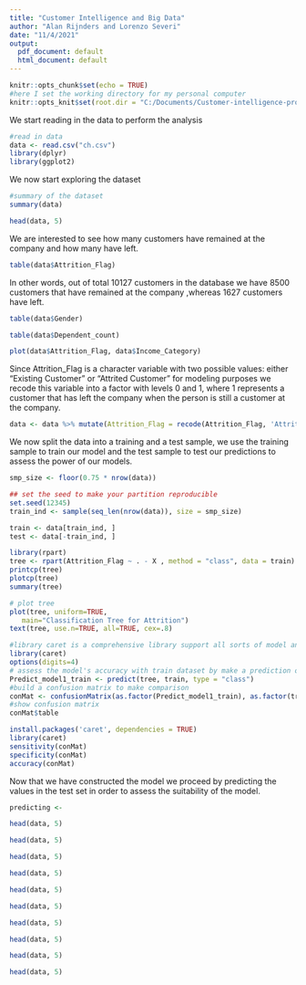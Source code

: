 ```yaml
---
title: "Customer Intelligence and Big Data"
author: "Alan Rijnders and Lorenzo Severi"
date: "11/4/2021"
output:
  pdf_document: default
  html_document: default
---
```


```r
knitr::opts_chunk$set(echo = TRUE)
#here I set the working directory for my personal computer
knitr::opts_knit$set(root.dir = "C:/Documents/Customer-intelligence-project")


```

We start reading in the data to perform the analysis
```r
#read in data
data <- read.csv("ch.csv")
library(dplyr)
library(ggplot2)
```


We now start exploring the dataset
```r
#summary of the dataset
summary(data)
```


```r
head(data, 5)
```

We are interested to see how many customers have remained at the company and how many have left. 
```r
table(data$Attrition_Flag)
```
In other words, out of total 10127 customers in the database we have 8500 customers that have remained at the company ,whereas 1627 customers have left. 

```r
table(data$Gender)
```
```r
table(data$Dependent_count)
```

```r
plot(data$Attrition_Flag, data$Income_Category)
```

Since Attrition_Flag is a character variable with two possible values: either "Existing Customer" or "Attrited Customer"  for modeling purposes we recode this variable into a factor with levels 0 and 1, where 1 represents a customer that has left the company when the person is still a customer at the company. 

```r
data <- data %>% mutate(Attrition_Flag = recode(Attrition_Flag, 'Attrited Customer' = 1 , 'Existing Customer' = 0))
```

We now split the data into a training and a test sample, we use the training sample to train our model and the test sample to test our predictions to assess the power of our models. 
```r
smp_size <- floor(0.75 * nrow(data))

## set the seed to make your partition reproducible
set.seed(12345)
train_ind <- sample(seq_len(nrow(data)), size = smp_size)

train <- data[train_ind, ]
test <- data[-train_ind, ]
```



```r
library(rpart)
tree <- rpart(Attrition_Flag ~ . - X , method = "class", data = train)
printcp(tree)
plotcp(tree)
summary(tree)

```


```r
# plot tree
plot(tree, uniform=TRUE,
   main="Classification Tree for Attrition")
text(tree, use.n=TRUE, all=TRUE, cex=.8)

```

```r
#library caret is a comprehensive library support all sorts of model analysis
library(caret)
options(digits=4)
# assess the model's accuracy with train dataset by make a prediction on the train data. 
Predict_model1_train <- predict(tree, train, type = "class")
#build a confusion matrix to make comparison
conMat <- confusionMatrix(as.factor(Predict_model1_train), as.factor(train$Attrition_Flag))
#show confusion matrix 
conMat$table
```
```r
install.packages('caret', dependencies = TRUE)
library(caret)
sensitivity(conMat)
specificity(conMat)
accuracy(conMat)
```


Now that we have constructed the model we proceed by predicting the values in the test set in order to assess the suitability of the model. 
```r
predicting <- 
```


```r
head(data, 5)
```


```r
head(data, 5)
```


```r
head(data, 5)
```

```r
head(data, 5)
```

```r
head(data, 5)
```

```r
head(data, 5)
```

```r
head(data, 5)
```

```r
head(data, 5)
```

```r
head(data, 5)
```

```r
head(data, 5)
```

